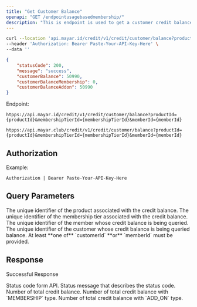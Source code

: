 ```yaml
---
title: "Get Customer Balance"
openapi: "GET /endpointusagebasedmembership/"
description: "This is endpoint is used to get a customer credit balance."
---
```


<RequestExample>

```bash Request Example
curl --location 'api.mayar.id/credit/v1/credit/customer/balance?productId=810328a4-6eeb-4680-8f05-8d578da46c40&membershipTierId=261acae0-d6ae-4d8c-adf5-6fb8c2361514&memberId=PQVS4KGY' \
--header 'Authorization: Bearer Paste-Your-API-Key-Here' \
--data ''
```

</RequestExample>

<ResponseExample>

```json Response Example 200
{
    "statusCode": 200,
    "message": "success",
    "customerBalance": 50990,
    "customerBalanceMembership": 0,
    "customerBalanceAddon": 50990
}
```

</ResponseExample>

Endpoint:

<CodeGroup>

```Production Production
htpps://api.mayar.id/credit/v1/credit/customer/balance?productId={productId}&membershipTierId={membershipTierId}&memberId={memberId}
```


```Sandbox Sandbox
htpps://api.mayar.club/credit/v1/credit/customer/balance?productId={productId}&membershipTierId={membershipTierId}&memberId={memberId}
```

</CodeGroup>

## Authorization

<ResponseField name="Authorization" type="string" required>
  Example:

  `Authorization | Bearer Paste-Your-API-Key-Here`
</ResponseField>

## Query Parameters

<ParamField query="productId" path="productId" type="string" required>
  The unique identifier of the product associated with the credit balance.
</ParamField>

<ParamField query="membershipTierId" path="membershipTierId" type="string" required>
  The unique identifier of the membership tier associated with the credit balance.
</ParamField>

<ParamField query="memberId" path="memberId" type="string">
  The unique identifier of the member whose credit balance is being queried.
</ParamField>

<ParamField query="customerId" path="customerId" type="string">
  The unique identifier of the customer whose credit balance is being queried balance.
</ParamField>

<Note>
  At least **one of** `customerId` **or** `memberId` must be provided.
</Note>

## Response

Successful Response

<ResponseField name="statusCode" type="integer" required>
  Status code form API.
</ResponseField>

<ResponseField name="messages" type="string" required>
  Status message that describes the status code.
</ResponseField>

<ResponseField name="customerBalance" type="float" required>
  Number of total credit balance.
</ResponseField>

<ResponseField name="customerBalanceMembership" type="float" required>
  Number of total credit balance with `MEMBERSHIP` type.
</ResponseField>

<ResponseField name="customerBalanceAddon" type="float" required>
  Number of total credit balance with `ADD_ON` type.
</ResponseField>